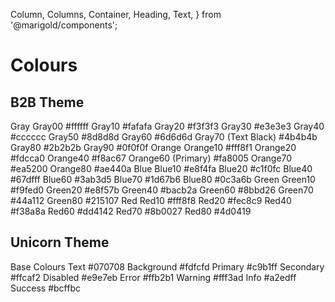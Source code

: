   Column,
  Columns,
  Container,
  Heading,
  Text,
} from '@marigold/components';

<Meta title="Tokens/Marigold Colours" />

# Colours

## B2B Theme

<Canvas>
  <Story name="B2B Theme">
    <Columns space={16}>
      <Column width={6}>
        <Heading>Gray</Heading>
        <Container
          className={useStyles({
            css: {
              bg: '#ffffff',
              p: '8px',
              display: 'flex',
              justifyContent: 'space-between',
            },
          })}
        >
          <Text>Gray00</Text>
          <Text>#ffffff</Text>
        </Container>
        <Container
          className={useStyles({
            css: {
              bg: '#fafafa',
              p: '8px',
              display: 'flex',
              justifyContent: 'space-between',
            },
          })}
        >
          <Text>Gray10</Text>
          <Text>#fafafa</Text>
        </Container>
        <Container
          className={useStyles({
            css: {
              bg: '#f3f3f3',
              p: '8px',
              display: 'flex',
              justifyContent: 'space-between',
            },
          })}
        >
          <Text>Gray20</Text>
          <Text>#f3f3f3</Text>
        </Container>
        <Container
          className={useStyles({
            css: {
              bg: '#e3e3e3',
              p: '8px',
              display: 'flex',
              justifyContent: 'space-between',
            },
          })}
        >
          <Text>Gray30</Text>
          <Text>#e3e3e3</Text>
        </Container>
        <Container
          className={useStyles({
            css: {
              bg: '#cccccc',
              p: '8px',
              display: 'flex',
              justifyContent: 'space-between',
            },
          })}
        >
          <Text>Gray40</Text>
          <Text>#cccccc</Text>
        </Container>
        <Container
          className={useStyles({
            css: {
              bg: '#8d8d8d',
              p: '8px',
              display: 'flex',
              justifyContent: 'space-between',
            },
          })}
        >
          <Text>Gray50</Text>
          <Text>#8d8d8d</Text>
        </Container>
        <Container
          className={useStyles({
            css: {
              color: 'white',
              bg: '#6d6d6d',
              p: '8px',
              display: 'flex',
              justifyContent: 'space-between',
            },
          })}
        >
          <Text>Gray60</Text>
          <Text>#6d6d6d</Text>
        </Container>
        <Container
          className={useStyles({
            css: {
              color: 'white',
              bg: '#4b4b4b',
              p: '8px',
              display: 'flex',
              justifyContent: 'space-between',
            },
          })}
        >
          <Text>Gray70 (Text Black)</Text>
          <Text>#4b4b4b</Text>
        </Container>
        <Container
          className={useStyles({
            css: {
              color: 'white',
              bg: '#2b2b2b',
              p: '8px',
              display: 'flex',
              justifyContent: 'space-between',
            },
          })}
        >
          <Text>Gray80</Text>
          <Text>#2b2b2b</Text>
        </Container>
        <Container
          className={useStyles({
            css: {
              color: 'white',
              bg: '#0f0f0f',
              p: '8px',
              display: 'flex',
              justifyContent: 'space-between',
            },
          })}
        >
          <Text>Gray90</Text>
          <Text>#0f0f0f</Text>
        </Container>
      </Column>
      <Column width={6}>
        <Heading>Orange</Heading>
        <Container
          className={useStyles({
            css: {
              bg: '#fff8f1',
              p: '8px',
              display: 'flex',
              justifyContent: 'space-between',
            },
          })}
        >
          <Text>Orange10</Text>
          <Text>#fff8f1</Text>
        </Container>
        <Container
          className={useStyles({
            css: {
              bg: '#fdcca0',
              p: '8px',
              display: 'flex',
              justifyContent: 'space-between',
            },
          })}
        >
          <Text>Orange20</Text>
          <Text>#fdcca0</Text>
        </Container>
        <Container
          className={useStyles({
            css: {
              bg: '#f8ac67',
              p: '8px',
              display: 'flex',
              justifyContent: 'space-between',
            },
          })}
        >
          <Text>Orange40</Text>
          <Text>#f8ac67</Text>
        </Container>
        <Container
          className={useStyles({
            css: {
              bg: '#fa8005',
              p: '8px',
              display: 'flex',
              justifyContent: 'space-between',
            },
          })}
        >
          <Text>Orange60 (Primary)</Text>
          <Text>#fa8005</Text>
        </Container>
        <Container
          className={useStyles({
            css: {
              bg: '#ea5200',
              p: '8px',
              display: 'flex',
              justifyContent: 'space-between',
            },
          })}
        >
          <Text>Orange70</Text>
          <Text>#ea5200</Text>
        </Container>
        <Container
          className={useStyles({
            css: {
              color: 'white',
              bg: '#ae440a',
              p: '8px',
              display: 'flex',
              justifyContent: 'space-between',
            },
          })}
        >
          <Text>Orange80</Text>
          <Text>#ae440a</Text>
        </Container>
      </Column>
    </Columns>
    <Columns space={16}>
      <Column width={6}>
        <Heading>Blue</Heading>
        <Container
          className={useStyles({
            css: {
              bg: '#e8f4fa',
              p: '8px',
              display: 'flex',
              justifyContent: 'space-between',
            },
          })}
        >
          <Text>Blue10</Text>
          <Text>#e8f4fa</Text>
        </Container>
        <Container
          className={useStyles({
            css: {
              bg: '#c1f0fc',
              p: '8px',
              display: 'flex',
              justifyContent: 'space-between',
            },
          })}
        >
          <Text>Blue20</Text>
          <Text>#c1f0fc</Text>
        </Container>
        <Container
          className={useStyles({
            css: {
              bg: '#67dfff',
              p: '8px',
              display: 'flex',
              justifyContent: 'space-between',
            },
          })}
        >
          <Text>Blue40</Text>
          <Text>#67dfff</Text>
        </Container>
        <Container
          className={useStyles({
            css: {
              bg: '#3ab3d5',
              p: '8px',
              display: 'flex',
              justifyContent: 'space-between',
            },
          })}
        >
          <Text>Blue60</Text>
          <Text>#3ab3d5</Text>
       </Container>
        <Container
          className={useStyles({
            css: {
              color: 'white',
              bg: '#1d67b6',
              p: '8px',
              display: 'flex',
              justifyContent: 'space-between',
            },
          })}
        >
          <Text>Blue70</Text>
          <Text>#1d67b6</Text>
       </Container>
        <Container
          className={useStyles({
            css: {
                            color: 'white',
              bg: '#fafafa',
              p: '8px',
              display: 'flex',
              justifyContent: 'space-between',
            },
          })}
        >
          <Text>Blue80</Text>
          <Text>#0c3a6b</Text>
        </Container>
      </Column>
      <Column width={6}>
        <Heading>Green</Heading>
      <Container
          className={useStyles({
            css: {
              bg: '#f9fed0',
              p: '8px',
              display: 'flex',
              justifyContent: 'space-between',
            },
          })}
        >
          <Text>Green10</Text>
          <Text>#f9fed0</Text>
        </Container>
        <Container
          className={useStyles({
            css: {
              bg: '#e8f57b',
              p: '8px',
              display: 'flex',
              justifyContent: 'space-between',
            },
          })}
        >
          <Text>Green20</Text>
          <Text>#e8f57b</Text>
       </Container>
        <Container
          className={useStyles({
            css: {
              bg: '#bacb2a',
              p: '8px',
              display: 'flex',
              justifyContent: 'space-between',
            },
          })}
        >
          <Text>Green40</Text>
          <Text>#bacb2a</Text>
        </Container>
        <Container
          className={useStyles({
            css: {
              bg: '#8bbd26',
              p: '8px',
              display: 'flex',
              justifyContent: 'space-between',
            },
          })}
        >
          <Text>Green60</Text>
          <Text>#8bbd26</Text>
        </Container>
        <Container
          className={useStyles({
            css: {
              bg: '#44a112',
              p: '8px',
              display: 'flex',
              justifyContent: 'space-between',
            },
          })}
        >
          <Text>Green70</Text>
          <Text>#44a112</Text>
        </Container>
        <Container
          className={useStyles({
            css: {
              color: 'white',
              bg: '#215107',
              p: '8px',
              display: 'flex',
              justifyContent: 'space-between',
            },
          })}
        >
          <Text>Green80</Text>
          <Text>#215107</Text>
        </Container>
      </Column>
    </Columns>
    <Columns space={16}>
      <Column width={6}>     
        <Heading>Red</Heading>
        <Container
          className={useStyles({
            css: {
              bg: '#fff8f8',
              p: '8px',
              display: 'flex',
              justifyContent: 'space-between',
            },
          })}
        >
          <Text>Red10</Text>
          <Text>#fff8f8</Text>
        </Container>
        <Container
          className={useStyles({
            css: {
              bg: '#fec8c9',
              p: '8px',
              display: 'flex',
              justifyContent: 'space-between',
            },
          })}
        >
          <Text>Red20</Text>
          <Text>#fec8c9</Text>
        </Container>
        <Container
          className={useStyles({
            css: {
              bg: '#f38a8a',
              p: '8px',
              display: 'flex',
              justifyContent: 'space-between',
            },
          })}
        >
          <Text>Red40</Text>
          <Text>#f38a8a</Text>
        </Container>
        <Container
          className={useStyles({
            css: {
              bg: '#dd4142',
              p: '8px',
              display: 'flex',
              justifyContent: 'space-between',
            },
          })}
        >
          <Text>Red60</Text>
          <Text>#dd4142</Text>
        </Container>
        <Container
          className={useStyles({
            css: {
              color: 'white',
              bg: '#8b0027',
              p: '8px',
              display: 'flex',
              justifyContent: 'space-between',
            },
          })}
        >
          <Text>Red70</Text>
          <Text>#8b0027</Text>
        </Container>
        <Container
          className={useStyles({
            css: {
              color: 'white',
              bg: '#4d0419',
              p: '8px',
              display: 'flex',
              justifyContent: 'space-between',
            },
          })}
        >
          <Text>Red80</Text>
          <Text>#4d0419</Text>
        </Container>
      </Column>
    </Columns>
  </Story>
</Canvas>

## Unicorn Theme

<Canvas>
  <Story name="Unicorn Theme">
    <Columns space={16}>
      <Column width={6}>
        <Heading>Base Colours</Heading>
        <Container
          className={useStyles({
            css: {
              color: 'white',
              bg: '#070708',
              p: '8px',
              display: 'flex',
              justifyContent: 'space-between',
            },
          })}
        >
          <Text>Text</Text>
          <Text>#070708</Text>
        </Container>
        <Container
          className={useStyles({
            css: {
              bg: '#fdfcfd',
              p: '8px',
              display: 'flex',
              justifyContent: 'space-between',
            },
          })}
        >
          <Text>Background</Text>
          <Text>#fdfcfd</Text>
        </Container>
        <Container
          className={useStyles({
            css: {
              bg: '#c9b1ff',
              p: '8px',
              display: 'flex',
              justifyContent: 'space-between',
            },
          })}
        >
          <Text>Primary</Text>
          <Text>#c9b1ff</Text>
        </Container>
        <Container
          className={useStyles({
            css: {
              bg: '#ffcaf2',
              p: '8px',
              display: 'flex',
              justifyContent: 'space-between',
            },
          })}
        >
          <Text>Secondary</Text>
          <Text>#ffcaf2</Text>
        </Container>
        <Container
          className={useStyles({
            css: {
              bg: '#e9e7eb',
              p: '8px',
              display: 'flex',
              justifyContent: 'space-between',
            },
          })}
        >
          <Text>Disabled</Text>
          <Text>#e9e7eb</Text>
        </Container>
        <Container
          className={useStyles({
            css: {
              bg: '#ffb2b1',
              p: '8px',
              display: 'flex',
              justifyContent: 'space-between',
            },
          })}
        >
          <Text>Error</Text>
          <Text>#ffb2b1</Text>
        </Container>
        <Container
          className={useStyles({
            css: {
              bg: '#fff3ad',
              p: '8px',
              display: 'flex',
              justifyContent: 'space-between',
            },
          })}
        >
          <Text>Warning</Text>
          <Text>#fff3ad</Text>
        </Container>
        <Container
          className={useStyles({
            css: {
              bg: '#a2edff',
              p: '8px',
              display: 'flex',
              justifyContent: 'space-between',
            },
          })}
        >
          <Text>Info</Text>
          <Text>#a2edff</Text>
          </Container>
        <Container
          className={useStyles({
            css: {
              bg: '#bcffbc',
              p: '8px',
              display: 'flex',
              justifyContent: 'space-between',
            },
          })}
        >
          <Text>Success</Text>
          <Text>#bcffbc</Text>
        </Container>
      </Column>
    </Columns>
  </Story>
</Canvas>
